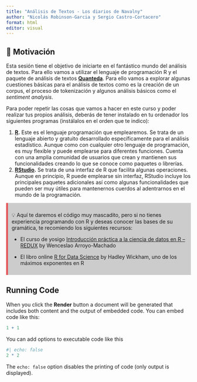 ```yaml
---
title: "Análisis de Textos - Los diarios de Navalny"
author: "Nicolás Robinson-Garcia y Sergio Castro-Cortacero"
format: html
editor: visual
---
```


## 🫶 Motivación

Esta sesión tiene el objetivo de iniciarte en el fantástico mundo del análisis de textos. Para ello vamos a utilizar el lenguaje de programación R y el paquete de análisis de textos [**Quanteda**](https://quanteda.io/). Para ello vamos a explorar algunas cuestiones básicas para el análisis de textos como es la creación de un corpus, el proceso de tokenización y algunos análisis básicos como el *sentiment analysis*.

Para poder repetir las cosas que vamos a hacer en este curso y poder realizar tus propios análisis, deberás de tener instalado en tu ordenador los siguientes programas (instálalos en el orden que te indico):

1.  [**R**](https://cran.r-project.org/)**.** Este es el lenguaje programación que emplearemos. Se trata de un lenguaje abierto y gratuito desarrollado específicamente para el análisis estadístico. Aunque como con cualquier otro lenguaje de programación, es muy flexible y puede emplearse para diferentes funciones. Cuenta con una amplia comunidad de usuarios que crean y mantienen sus funcionalidades creando lo que se conoce como paquetes o librerías.
2.  [**RStudio**](https://posit.co/downloads/)**.** Se trata de una interfaz de R que facilita algunas operaciones. Aunque en principio, R puede emplearse sin interfaz, RStudio incluye los principales paquetes adicionales así como algunas funcionalidades que pueden ser muy útiles para mantenernos cuerdos al adentrarnos en el mundo de la programación.

::: {.tip style="background-color: #cccccc;   border-left: 5px solid #e5575b;   padding: 10px"}
💡 Aquí te daremos el código muy mascadito, pero si no tienes experiencia programando con R y deseas conocer las bases de su gramática, te recomiendo los siguientes recursos:

-   El curso de yosigo [Introducción práctica a la ciencia de datos en R -- REDUX](https://yosigo.ugr.es/courses/introduccion-practica-a-la-ciencia-de-datos-en-r-redux/) by Wenceslao Arroyo-Machado

-   El libro online [R for Data Science](https://r4ds.hadley.nz/) by Hadley Wickham, uno de los máximos exponentes en R
:::

## Running Code

When you click the **Render** button a document will be generated that includes both content and the output of embedded code. You can embed code like this:

```r
1 + 1
```

You can add options to executable code like this

```r
#| echo: false
2 * 2
```

The `echo: false` option disables the printing of code (only output is displayed).
